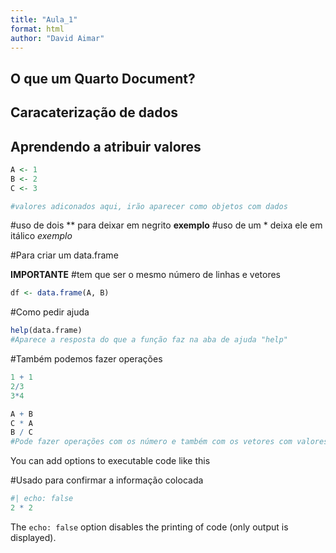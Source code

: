 ```yaml
---
title: "Aula_1"
format: html
author: "David Aimar"
---
```




## O que um **Quarto Document**?

## Caracaterização de dados


## Aprendendo a atribuir valores

```r
A <- 1
B <- 2
C <- 3

#valores adiconados aqui, irão aparecer como objetos com dados 
```

#uso de dois \*\* para deixar em negrito **exemplo** #uso de um \* deixa ele em itálico *exemplo*

#Para criar um data.frame

**IMPORTANTE** #tem que ser o mesmo número de linhas e vetores

```r
df <- data.frame(A, B)
```

#Como pedir ajuda

```r
help(data.frame)
#Aparece a resposta do que a função faz na aba de ajuda "help"
```

#Também podemos fazer operações

```r
1 + 1
2/3
3*4

A + B
C * A
B / C
#Pode fazer operações com os número e também com os vetores com valores atribuidos 
```

You can add options to executable code like this

#Usado para confirmar a informação colocada

```r
#| echo: false
2 * 2
```

The `echo: false` option disables the printing of code (only output is displayed).
